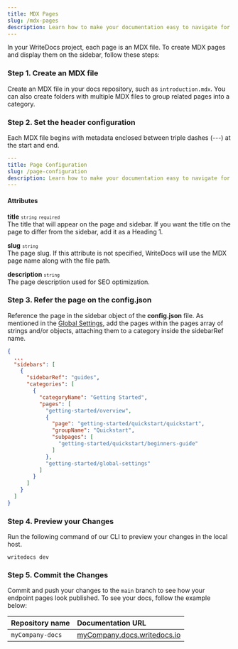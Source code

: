 ```yaml
---
title: MDX Pages
slug: /mdx-pages
description: Learn how to make your documentation easy to navigate for users and optimized for search engines.
---
```



In your WriteDocs project, each page is an MDX file. To create MDX pages and display them on the sidebar, follow these steps:

### Step 1. Create an MDX file
Create an MDX file in your docs repository, such as `introduction.mdx`. You can also create folders with multiple MDX files to group related pages into a category.


### Step 2. Set the header configuration
Each MDX file begins with metadata enclosed between triple dashes (---) at the start and end.

```yaml
---
title: Page Configuration
slug: /page-configuration
description: Learn how to make your documentation easy to navigate for users and optimized for search engines.
---
```

#### Attributes 

**title** <small className="small_tag"><code>string</code></small> <small className="required_tag"><code>required</code></small>
<br/>The title that will appear on the page and sidebar. If you want the title on the page to differ from the sidebar, add it as a Heading 1.

**slug** <small className="small_tag"><code>string</code></small>
<br/>The page slug. If this attribute is not specified, WriteDocs will use the MDX page name along with the file path.

**description** <small className="small_tag"><code>string</code></small>
<br/>The page description used for SEO optimization.

### Step 3. Refer the page on the **config.json**
Reference the page in the sidebar object of the **config.json** file. As mentioned in the [Global Settings](global-settings/#sidebars), add the pages within the pages array of strings and/or objects, attaching them to a category inside the sidebarRef name.

```json
{
  ...
  "sidebars": [ 
    {
      "sidebarRef": "guides",
      "categories": [
        {
          "categoryName": "Getting Started",
          "pages": [
            "getting-started/overview",
            { 
              "page": "getting-started/quickstart/quickstart",
              "groupName": "Quickstart",
              "subpages": [
                "getting-started/quickstart/beginners-guide"
              ]
            },
            "getting-started/global-settings"
          ]
        }
      ]
    }
  ]
}
```
### Step 4. Preview your Changes
Run the following command of our CLI to preview your changes in the local host. 

```
writedocs dev
```

### Step 5. Commit the Changes 

Commit and push your changes to the `main` branch to see how your endpoint pages look published. To see your docs, follow the example below:

|Repository name | Documentation URL |
|:--------|:-------|
| `myCompany-docs` | [myCompany.docs.writedocs.io](http://mycompany.docs.writedocs.io/) |

